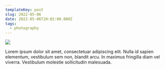 ```yaml
---
templateKey: post
slug: 2022-05-06
date: 2022-05-06T20:02:00.000Z
tags:
  - photography
---
```

![](../../static/assets/20220506-IMG_1591.jpg)

Lorem ipsum dolor sit amet, consectetuar adipiscing elit. Nulla id sapien elementum, vestibulum sem non, blandit arcu. In maximus fringilla diam vel viverra. Vestibulum molestie sollicitudin malesuada.